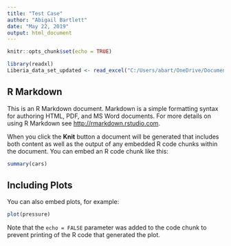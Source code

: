 ```yaml
---
title: "Test Case"
author: "Abigail Bartlett"
date: "May 22, 2019"
output: html_document
---
```


```r
knitr::opts_chunk$set(echo = TRUE)

library(readxl)
Liberia_data_set_updated <- read_excel("C:/Users/abart/OneDrive/Documents/Grad School - Summer 2019/Data Visualization/Liberian Data Sets/Liberia data set. updated.xlsx")

```



## R Markdown

This is an R Markdown document. Markdown is a simple formatting syntax for authoring HTML, PDF, and MS Word documents. For more details on using R Markdown see <http://rmarkdown.rstudio.com>.

When you click the **Knit** button a document will be generated that includes both content as well as the output of any embedded R code chunks within the document. You can embed an R code chunk like this:

```r
summary(cars)
```

## Including Plots

You can also embed plots, for example:

```r
plot(pressure)
```

Note that the `echo = FALSE` parameter was added to the code chunk to prevent printing of the R code that generated the plot.
